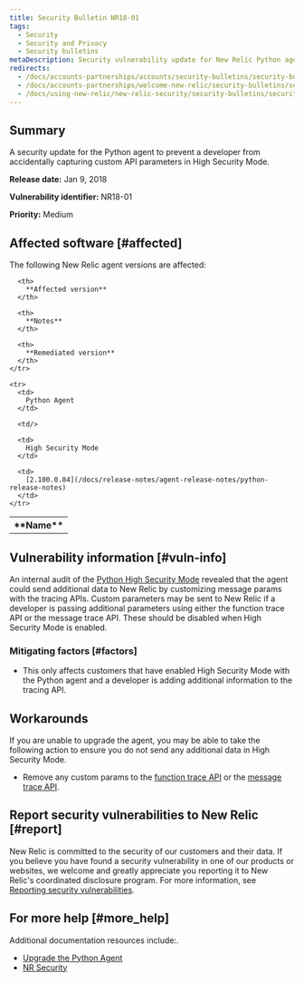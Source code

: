 ```yaml
---
title: Security Bulletin NR18-01
tags:
  - Security
  - Security and Privacy
  - Security bulletins
metaDescription: Security vulnerability update for New Relic Python agent.
redirects:
  - /docs/accounts-partnerships/accounts/security-bulletins/security-bulletin-nr18-01
  - /docs/accounts-partnerships/welcome-new-relic/security-bulletins/security-bulletin-nr18-01
  - /docs/using-new-relic/new-relic-security/security-bulletins/security-bulletin-nr18-01
---
```


## Summary

A security update for the Python agent to prevent a developer from accidentally capturing custom API parameters in High Security Mode.

**Release date:** Jan 9, 2018

**Vulnerability identifier:** NR18-01

**Priority:** Medium

## Affected software [#affected]

The following New Relic agent versions are affected:

<table>
  <tbody>
    <tr>
      <th>
        **Name**
      </th>

      <th>
        **Affected version**
      </th>

      <th>
        **Notes**
      </th>

      <th>
        **Remediated version**
      </th>
    </tr>

    <tr>
      <td>
        Python Agent
      </td>

      <td/>

      <td>
        High Security Mode
      </td>

      <td>
        [2.100.0.84](/docs/release-notes/agent-release-notes/python-release-notes)
      </td>
    </tr>
  </tbody>
</table>

## Vulnerability information [#vuln-info]

An internal audit of the [Python High Security Mode](/docs/agents/python-agent/configuration/python-agent-configuration#high_security) revealed that the agent could send additional data to New Relic by customizing message params with the tracing APIs. Custom parameters may be sent to New Relic if a developer is passing additional parameters using either the function trace API or the message trace API. These should be disabled when High Security Mode is enabled.

### Mitigating factors [#factors]

* This only affects customers that have enabled High Security Mode with the Python agent and a developer is adding additional information to the tracing API.

## Workarounds

If you are unable to upgrade the agent, you may be able to take the following action to ensure you do not send any additional data in High Security Mode.

* Remove any custom params to the [function trace API](/docs/agents/python-agent/python-agent-api/function_trace) or the [message trace API](/docs/agents/python-agent/python-agent-api/message-trace).

## Report security vulnerabilities to New Relic [#report]

New Relic is committed to the security of our customers and their data. If you believe you have found a security vulnerability in one of our products or websites, we welcome and greatly appreciate you reporting it to New Relic's coordinated disclosure program. For more information, see [Reporting security vulnerabilities](/docs/security/new-relic-security/data-privacy/reporting-security-vulnerabilities).

## For more help [#more_help]

Additional documentation resources include:.

* [Upgrade the Python Agent](/docs/agents/python-agent/installation-configuration/upgrade-python-agent)
* [NR Security](https://newrelic.com/why-new-relic/security "Link opens in a new window.")
